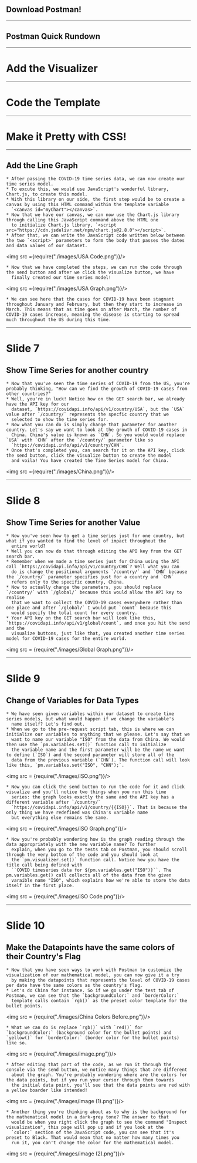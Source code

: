 
## Download Postman!

---

## Postman Quick Rundown
---

# Add the Visualizer

---

# Code the Template

---

# Make it Pretty with CSS!

---

## Add the Line Graph



```notes
* After passing the COVID-19 time series data, we can now create our time series model.
* To excute this, we would use JavaScript's wonderful library, Chart.js, to create this model.
* With this library on our side, the first step would be to create a canvas by using this HTML command within the template variable
  `<canvas id="myChart"></canvas>`.
* Now that we have our canvas, we can now use the Chart.js library through calling this JavaScript command above the HTML one
  to initialize Chart.js library, `<script src="https://cdn.jsdelivr.net/npm/chart.js@2.8.0"></script>`.
* After that, we can write the JavaScript code written below between the two `<script>` parameters to form the body that passes the dates and data values of our dataset.
```
<img src ={require("./images/USA Code.png")}/>

```notes
* Now that we have completed the steps, we can run the code through the send button and after we click the visualize button, we have
  finally created our time series model!
```
<img src ={require("./images/USA Graph.png")}/>
  
 ```notes
 * We can see here that the cases for COVID-19 have been stagnant throughout January and February, but then they start to increase in March. This means that as time goes on after March, the number of COVID-19 cases increase, meaning the disease is starting to spread much throughout the US during this time.
```

---

# Slide 7

## Show Time Series for another country

```notes
* Now that you've seen the time series of COVID-19 from the US, you're probably thinking, "How can we find the growth of COVID-19 cases from other countries?"
* Well, you're in luck! Notice how on the GET search bar, we already have the API key for our 
  dataset, `https://covidapi.info/api/v1/country/USA`, but the `USA` value after `/country/` represents the specfic country that we
  selected to show the time series for.
* Now what you can do is simply change that parameter for another country. Let's say we want to look at the growth of COVID-19 cases in 
  China. China's value is known as `CHN`. So you would would replace `USA` with `CHN` after the `/country/` parameter like so
  `https://covidapi.info/api/v1/country/CHN`.
* Once that's completed you, can search for it on the API key, click the send button, click the visualize button to create the model 
  and voila! You have created the Time Series model for China.
```
<img src ={require("./images/China.png")}/>

---

# Slide 8

## Show Time Series for another Value

```notes
* Now you've seen how to get a time series just for one country, but what if you wanted to find the level of impact throughout the
  entire world?
* Well you can now do that through editing the API key from the GET search bar. 
* Remember when we made a time series just for China using the API call `https://covidapi.info/api/v1/country/CHN`? Well what you can
  do is change the positional arguments `/country/` and `CHN` because the `/country/` parameter specifies just for a country and `CHN`
  refers only to the specific country, China.
* Now to actually change the parameters, you should replace `/country/` with `/global/` because this would allow the API key to realise
  that we want to collect the COVID-19 cases everywhere rather than one place and after `/global/` I would put `count` because this
  would specify the total count for every country.
* Your API key on the GET search bar will look like this, `https://covidapi.info/api/v1/global/count`, and once you hit the send and the
  visualize buttons, just like that, you created another time series model for COVID-19 cases for the entire world.
```
<img src = {require("./images/Global Graph.png")}/>
  
---

# Slide 9

## Change of Variables for Data Types

```notes
* We have seen given variables within our dataset to create time series models, but what would happen if we change the variable's
  name itself? Let's find out.
* When we go to the pre-request script tab, this is where we can initialize our variables to anything that we please. Let's say that we
  want to name our variable "ISO" from the data from China. We would then use the `pm.variables.set()` function call to initialize
  the variable name and the first parameter will be the name we want to define (`ISO`) and the second parameter will store all of the
  data from the previous variable (`CHN`). The function call will look like this, `pm.variables.set("ISO", "CHN");`.
```
<img src = {require("./images/ISO.png")}/>

```notes
* Now you can click the send button to run the code for it and click visualize and you'll notice two things when you run this time 
  series: the graph looks exactly the same and the API key has a different variable after `/country/` 
  `https://covidapi.info/api/v1/country/{{ISO}}`. That is because the only thing we have redefined was China's variable name
  but everything else remains the same.
```
  
<img src = {require("./images/ISO Graph.png")}/>
  
```notes
* Now you're probably wondering how is the graph reading through the data appropriately with the new variable name? To further
  explain, when you go to the tests tab on Postman, you should scroll through the very bottom of the code and you should look at
  the `pm.visualizer.set()` function call. Notice how you have the title call being defined with 
  ``COVID timeseries data for ${pm.variables.get("ISO")}``. The pm.variables.get() call collects all of the data from the given 
  varaible name "ISO", which explains how we're able to store the data itself in the first place.
```

<img src = {require("./images/ISO Code.png")}/>

---

# Slide 10

## Make the Datapoints have the same colors of their Country's Flag

```notes
* Now that you have seen ways to work with Postman to customize the visualization of our mathematical model, you can now give it a try
  by making the datapoints that represents the level of COVID-19 cases per date have the same colors as the country's flag.
* Let's do China for instance. So if we go under the test tab of Postman, we can see that the `backgroundColor:` and `borderColor:`
  template calls contain `rgb()` as the preset color template for the bullet points.
```

<img src = {require("./images/China Colors Before.png")}/>

```notes
* What we can do is replace `rgb()` with `red()` for `backgroundColor:` (background color for the bullet points) and `yellow()` for `borderColor:` (border color for the bullet points) like so.
```

<img src = {require("./images/image.png")}/>

```notes
* After editing that part of the code, as we run it through the console via the send button, we notice many things that are different
  about the graph. You're probably wondering where are the colors for the data points, but if you run your cursor through them towards
  the initial data point, you'll see that the data points are red with a yellow boarder like intended!
```

<img src = {require("./images/image (1).png")}/>

```notes
* Another thing you're thinking about as to why is the background for the mathematical model in a dark-grey tone? The answer to that
  would be when you right click the graph to see the command "Inspect visualization", this page will pop up and if you look at the
  `color:` section of the JavaScript code, you can see that it's preset to Black. That would mean that no matter how many times you
  run it, you can't change the color for the mathematical model.
```

<img src = {require("./images/image (2).png")}/>
